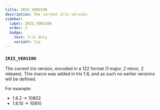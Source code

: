```yaml
---
title: IRIS_VERSION
description: The current Iris version.
sidebar:
  label: IRIS_VERSION
  order: 2
  badge:
    text: Iris Only
    variant: tip
---
```


### `IRIS_VERSION`

The current Iris version, encoded in a 122 format (1 major, 2 minor, 2 release). This macro was added in Iris 1.8, and as such no earlier versions will be defined.

For example:
- 1.8.2 → 10802
- 1.8.10 → 10810